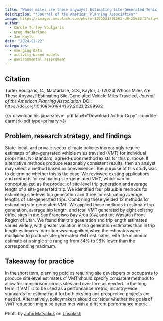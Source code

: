 ```yaml
---
title: "Whose miles are these anyways? Estimating Site-Generated Vehicle Miles Traveled"
description: "*Journal of the American Planning Association*"
image: https://images.unsplash.com/photo-1506521781263-d8422e82f27a?q=80&w=2340&auto=format&fit=crop&ixlib=rb-4.0.3&ixid=M3wxMjA3fDB8MHxwaG90by1wYWdlfHx8fGVufDB8fHx8fA%3D%3D
author: 
  - Carole Turley Voulgaris
  - Greg Macfarlane
  - Joe Kaylor
date: "2024-01-22"
categories:
  - emerging data
  - activity-based models
  - environmental assessment
---
```


::: {.callout-note appearance="simple"}

## Citation

Turley Voulgaris, C., Macfarlane, G.S., Kaylor, J. (2024) Whose Miles Are These Anyway? Estimating Site-Generated Vehicle Miles Traveled, *Journal of the American Planning Association*, DOI: <https://doi.org/10.1080/01944363.2023.2298962>

:::

{{< downloadthis japa-sitevmt.pdf label="Download Author Copy" icon=file-earmark-pdf type=primary >}} 

## Problem, research strategy, and findings
State, local, and private-sector climate policies increasingly require estimates of site-generated vehicle miles traveled (VMT) for individual properties. No standard, agreed-upon method exists for this purpose. If alternative methods produce reasonably consistent results, then an analyst may select a method based on convenience. The purpose of this study was to determine whether this is the case. We reviewed existing applications and methods for estimating site-generated VMT, which can be conceptualized as the product of site-level trip generation and average length of a site-generated trip. We identified four plausible methods for estimating site-level trip generation and three for estimating average lengths of site-generated trips. Combining these yielded 12 methods for estimating site-generated VMT. We applied these methods to estimate trip generation, average trip length, and total VMT generated by eight existing office sites in the San Francisco Bay Area (CA) and the Wasatch Front Region of Utah. We found that trip generation and trip length estimates varied widely, with greater variation in trip generation estimates than in trip length estimates. Variation was magnified when the estimates were multiplied to produce site-generated VMT estimates, with the minimum estimate at a single site ranging from 84% to 96% lower than the corresponding maximum.

## Takeaway for practice

In the short term, planning policies requiring site developers or occupants to produce site-level estimates of VMT should specify consistent methods to allow for comparison across sites and over time as needed. In the long term, if VMT is to be used as a performance metric, industry-wide standards for estimating it for both existing and prospective projects are needed. Alternatively, policymakers should consider whether the goals of VMT reduction might be better met with a different performance metric.

Photo by <a href="https://unsplash.com/@john_matychuk?utm_content=creditCopyText&utm_medium=referral&utm_source=unsplash">John Matychuk</a> on <a href="https://unsplash.com/photos/aerial-view-of-cars-parked-on-parking-lot-yvfp5YHWGsc?utm_content=creditCopyText&utm_medium=referral&utm_source=unsplash">Unsplash</a>
